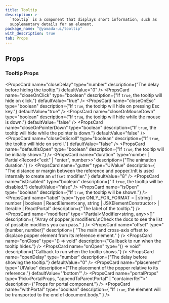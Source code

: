 ```yaml
---
title: Tooltip
description: >-
  `Tooltip` is a component that displays short information, such as
  supplementary details for an element.
package_name: "@yamada-ui/tooltip"
with_description: true
tab: Props
---
```


## Props

### Tooltip Props

<PropsCard
  name="closeDelay"
  type="number"
  description={"The delay before hiding the tooltip."}
  defaultValue="0"
/>
<PropsCard
  name="closeOnClick"
  type="boolean"
  description={"If `true`, the tooltip will hide on click."}
  defaultValue="true"
/>
<PropsCard
  name="closeOnEsc"
  type="boolean"
  description={"If `true`, the tooltip will hide on pressing Esc key."}
  defaultValue="true"
/>
<PropsCard
  name="closeOnMouseDown"
  type="boolean"
  description={"If `true`, the tooltip will hide while the mouse is down."}
  defaultValue="false"
/>
<PropsCard
  name="closeOnPointerDown"
  type="boolean"
  description={"If `true`, the tooltip will hide while the pointer is down."}
  defaultValue="false"
/>
<PropsCard
  name="closeOnScroll"
  type="boolean"
  description={"If `true`, the tooltip will hide on scroll."}
  defaultValue="false"
/>
<PropsCard
  name="defaultIsOpen"
  type="boolean"
  description={"If `true`, the tooltip will be initially shown."}
/>
<PropsCard
  name="duration"
  type='number | Partial<Record<"exit" | "enter", number>>'
  description={"The animation duration."}
/>
<PropsCard
  name="gutter"
  type="UIValue<number>"
  description={
    "The distance or margin between the reference and popper.\nIt is used internally to create an `offset` modifier."
  }
  defaultValue="8"
/>
<PropsCard
  name="isDisabled"
  type="boolean"
  description={"If `true`, the tooltip will be disabled."}
  defaultValue="false"
/>
<PropsCard
  name="isOpen"
  type="boolean"
  description={"If `true`, the tooltip will be shown."}
/>
<PropsCard
  name="label"
  type="type ONLY_FOR_FORMAT =
  | string
  | number
  | boolean
  | ReactElement<any, string | JSXElementConstructor<any>>
  | Iterable<ReactNode>
  | ReactPortal"
  description={"The label of the tooltip."}
/>
<PropsCard
  name="modifiers"
  type="Partial<Modifier<string, any>>[]"
  description={
    "Array of popper.js modifiers.\nCheck the docs to see the list of possible modifiers you can pass."
  }
/>
<PropsCard
  name="offset"
  type="[number, number]"
  description={
    "The main and cross-axis offset to displace popper element from its reference element."
  }
/>
<PropsCard
  name="onClose"
  type="() => void"
  description={"Callback to run when the tooltip hides."}
/>
<PropsCard
  name="onOpen"
  type="() => void"
  description={"Callback to run when the tooltip shows."}
/>
<PropsCard
  name="openDelay"
  type="number"
  description={"The delay before showing the tooltip."}
  defaultValue="0"
/>
<PropsCard
  name="placement"
  type="UIValue<Placement>"
  description={"The placement of the popper relative to its reference."}
  defaultValue="'bottom'"
/>
<PropsCard
  name="portalProps"
  type='Pick<PortalProps,
  "appendToParentPortal" | "containerRef">'
  description={"Props for portal component."}
/>
<PropsCard
  name="withPortal"
  type="boolean"
  description={
    "If `true`, the element will be transported to the end of document.body."
  }
/>
